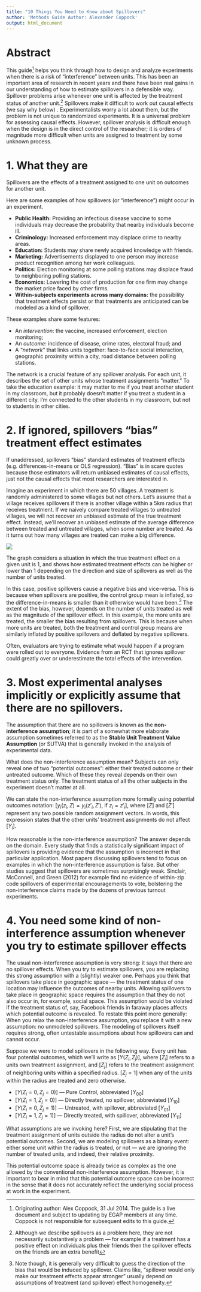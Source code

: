 ```yaml
---
title: "10 Things You Need to Know about Spillovers"
author: 'Methods Guide Author: Alexander Coppock'
output: html_document
---
```


Abstract
==
This guide[^1] helps you think through how to design and analyze experiments when there is a risk of “interference” between units. This has been an important area of research in recent years and there have been real gains in our understanding of how to estimate spillovers in a defensible way. Spillover problems arise whenever one unit is affected by the treatment status of another unit.[^2] Spillovers make it difficult to work out causal effects (we say why below) . Experimentalists worry a lot about them, but the problem is not unique to randomized experiments. It is a universal problem for assessing causal effects. However, spillover analysis is difficult enough when the design is in the direct control of the researcher; it is orders of magnitude more difficult when units are assigned to treatment by some unknown process.

[^1]: Originating author: Alex Coppock, 31 Jul 2014. The guide is a live document and subject to updating by EGAP members at any time. Coppock is not responsible for subsequent edits to this guide.
[^2]: Although we describe spillovers as a problem here, they are not necessarily substantively a  problem — for example if a treatment has a positive effect on individuals plus their friends then the spillover effects on the friends are an extra benefit

1. What they are
==
Spillovers are the effects of a treatment assigned to one unit on outcomes for another unit.

Here are some examples of how spillovers (or  “interference”) might occur in an experiment.

* __Public Health:__ Providing an infectious disease vaccine to some individuals may decrease the probability that nearby individuals become ill.
* __Criminology:__ Increased enforcement may displace crime to nearby areas.
* __Education:__ Students may share newly acquired knowledge with friends.
* __Marketing:__ Advertisements displayed to one person may increase product recognition among her work colleagues.
* __Politics:__ Election monitoring at some polling stations may displace fraud to neighboring polling stations.
* __Economics:__ Lowering the cost of production for one firm may change the market price faced by other firms.
* __Within-subjects experiments across many domains:__ the possibility that treatment effects persist or that treatments are anticipated can be modeled as a kind of spillover.

These examples share some features:

* An _intervention_: the vaccine, increased enforcement, election monitoring;
* An _outcome_: incidence of disease, crime rates, electoral fraud; and
* A “_network_” that links units together: face-to-face social interaction, geographic proximity within a city, road distance between polling stations.

The network is a crucial feature of any spillover analysis. For each unit, it describes the set of other units whose treatment assignments “matter.” To take the education example: it may matter to me if you treat another student in my classroom, but it probably doesn’t matter if you treat a student in a different city. I’m connected to the other students in my classroom, but not to students in other cities.

2. If ignored, spillovers “bias” treatment effect estimates
==
If unaddressed, spillovers “bias” standard estimates of treatment effects (e.g. differences-in-means or OLS regression). “Bias” is in scare quotes because those estimators will return unbiased estimates of causal effects, just not the causal effects that most researchers are interested in.

Imagine an experiment in which there are 50 villages. A treatment is randomly administered to some villages but not others. Let’s assume that a village receives spillovers if there is another village within a 5km radius that receives treatment. If we naively compare treated villages to untreated villages, we will not recover an unbiased estimate of the true treatment effect. Instead, we’ll recover an unbiased estimate of the average difference between treated and untreated villages, when some number are treated. As it turns out how many villages are treated can make a big difference.

![](https://raw.githubusercontent.com/egap/methods-guides/master/spillovers/spilloverbias.jpg)

The graph considers a situation in which the true treatment effect on a given unit is 1, and shows how estimated treatment effects can be higher or lower than 1 depending on the direction and size of spillovers as well as the number of units treated.

In this case, positive spillovers cause a negative bias and vice-versa. This is because when spillovers are positive, the control group mean is inflated, so the difference-in-means is smaller than it otherwise would have been.[^3] The extent of the bias, however, depends on the number of units treated as well as the magnitude of the spillover effect. In this example, the more units are treated, the smaller the bias resulting from spillovers. This is because when more units are treated, both the treatment and control group means are similarly inflated by positive spillovers and deflated by negative spillovers.

[^3]: Note though, it is generally very difficult to guess the direction of the bias that would be induced by spillover. Claims like, “spillover would only make our treatment effects appear stronger” usually depend on assumptions of treatment (and spillover) effect homogeneity.

Often, evaluators are trying to estimate what would happen if a program were rolled out to everyone. Evidence from an RCT that ignores spillover could greatly over or underestimate the total effects of the intervention.

3. Most experimental analyses implicitly or explicitly assume that there are no spillovers.
==
The assumption that there are no spillovers is known as the __non-interference assumption__; it is part of a somewhat more elaborate assumption sometimes referred to as the __Stable Unit Treatment Value Assumption__ (or SUTVA) that is generally invoked in the analysis of experimental data.

What does the non-interference assumption mean? Subjects can only reveal one of two “potential outcomes”: either their treated outcome or their untreated outcome. Which of these they reveal depends on their own treatment status only. The treatment status of all the other subjects in the experiment doesn’t matter at all.

We can state the non-interference assumption more formally using potential outcomes notation:  $[y_i(z_i,Z)=y_i(z′_i,Z′)$, if $z_i=z′_i]$, where  $[Z]$ and $[Z′]$ represent any two possible random assignment vectors. In words, this expression states that the other units’ treatment assignments do not affect $[Y_i]$.

How reasonable is the non-interference assumption? The answer depends on the domain. Every study that finds a statistically significant impact of spillovers is providing evidence that the assumption is incorrect in that particular application. Most papers discussing spillovers tend to focus on examples in which the non-interference assumption is false. But other studies suggest that spillovers are sometimes surprisingly weak. Sinclair, McConnell, and Green (2012) for example find no evidence of within-zip code spillovers of experimental encouragements to vote, bolstering the non-interference claims made by the dozens of previous turnout experiments.

4. You need some kind of non-interference assumption whenever you try to estimate spillover effects
==
The usual non-interference assumption is very strong: it says that there are no spillover effects. When you try to estimate spillovers, you are replacing this strong assumption with a (slightly) weaker one. Perhaps you think that spillovers take place in geographic space — the treatment status of one location may influence the outcomes of nearby units. Allowing spillovers to take place in geographic space requires the assumption that they do not also occur in, for example, social space. This assumption would be violated if the treatment status of, say, Facebook friends in faraway places affects which potential outcome is revealed. To restate this point more generally: When you relax the non-interference assumption, you replace it with a new assumption: no unmodeled spillovers. The modeling of spillovers itself requires strong, often untestable assumptions about how spillovers can and cannot occur.

Suppose we were to model spillovers in the following way. Every unit has four potential outcomes, which we’ll write as $[Y(Z_i,Z_j)]$, where $[Z_i]$ refers to a units own treatment assignment, and $[Z_j]$ refers to the treatment assignment of neighboring units within a specified radius.  $[Z_j=1]$ when any of the units within the radius are treated and zero otherwise.

* $[Y(Z_i=0,Z_j=0)]$ — Pure Control, abbreviated $[Y_{00}]$
* $[Y(Z_i=1,Z_j=0)]$ — Directly treated, no spillover, abbreviated $[Y_{10}]$
* $[Y(Z_i=0,Z_j=1)]$ — Untreated, with spillover, abbreviated $[Y_{01}]$
* $[Y(Z_i=1,Z_j=1)]$ — Directly treated, with spillover, abbreviated $[Y_{11}]$

What assumptions are we invoking here? First, we are stipulating that the treatment assignment of units outside the radius do not alter a unit’s potential outcomes. Second, we are modeling spillovers as a binary event: either some unit within the radius is treated, or not — we are ignoring the number of treated units, and indeed, their relative proximity.

This potential outcome space is already twice as complex as the one allowed by the conventional non-interference assumption. However, it is important to bear in mind that this potential outcome space can be incorrect in the sense that it does not accurately reflect the underlying social process at work in the experiment.

